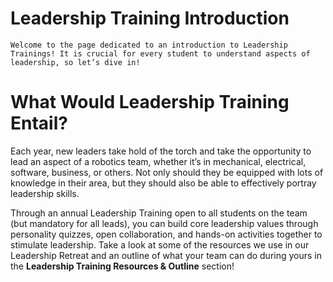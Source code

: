 # Leadership Training Introduction
	Welcome to the page dedicated to an introduction to Leadership Trainings! It is crucial for every student to understand aspects of leadership, so let’s dive in!

# What Would Leadership Training Entail?
Each year, new leaders take hold of the torch and take the opportunity to lead an aspect of a robotics team, whether it’s in mechanical, electrical, software, business, or others. Not only should they be equipped with lots of knowledge in their area, but they should also be able to effectively portray leadership skills.

Through an annual Leadership Training open to all students on the team (but mandatory for all leads), you can build core leadership values through personality quizzes, open collaboration, and hands-on activities together to stimulate leadership. Take a look at some of the resources we use in our Leadership Retreat and an outline of what your team can do during yours in the **Leadership Training Resources & Outline** section!

